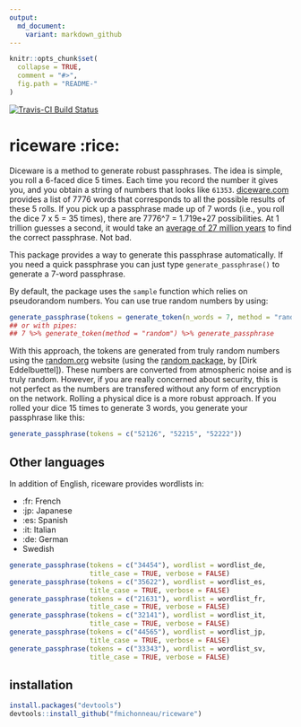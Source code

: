 ```yaml
---
output:
  md_document:
    variant: markdown_github
---
```


<!-- README.md is generated from README.Rmd. Please edit that file -->

```r
knitr::opts_chunk$set(
  collapse = TRUE,
  comment = "#>",
  fig.path = "README-"
)
```

[![Travis-CI Build Status](https://travis-ci.org/fmichonneau/riceware.png?branch=master)](https://travis-ci.org/fmichonneau/riceware)

# riceware :rice:

Diceware is a method to generate robust passphrases. The idea is simple, you
roll a 6-faced dice 5 times. Each time you record the number it gives you, and
you obtain a string of numbers that looks like
`61353`. [diceware.com](http://diceware.com) provides a list of 7776 words that
corresponds to all the possible results of these 5 rolls. If you pick up a
passphrase made up of 7 words (i.e., you roll the dice 7 x 5 = 35 times), there
are 7776^7 = 1.719e+27 possibilities. At 1 trillion guesses a second, it would
take an
[average of 27 million years](https://firstlook.org/theintercept/2015/03/26/passphrases-can-memorize-attackers-cant-guess/)
to find the correct passphrase. Not bad.

This package provides a way to generate this passphrase automatically. If you
need a quick passphrase you can just type `generate_passphrase()` to generate a
7-word passphrase.

By default, the package uses the `sample` function which relies on pseudorandom
numbers. You can use true random numbers by using:

```r
generate_passphrase(tokens = generate_token(n_words = 7, method = "random"))
## or with pipes:
## 7 %>% generate_token(method = "random") %>% generate_passphrase
```

With this approach, the tokens are generated from truly random numbers using the
[random.org](http://www.random.org) website (using the
[random package](http://cran.r-project.org/package=random), by [Dirk
Eddelbuettel]). These numbers are converted from atmospheric noise and is truly
random. However, if you are really concerned about security, this is not perfect
as the numbers are transfered without any form of encryption on the
network. Rolling a physical dice is a more robust approach. If you rolled your
dice 15 times to generate 3 words, you generate your passphrase like this:

```r
generate_passphrase(tokens = c("52126", "52215", "52222"))
```

## Other languages

In addition of English, riceware provides wordlists in:

- :fr: French
- :jp: Japanese
- :es: Spanish
- :it: Italian
- :de: German
- Swedish

```r
generate_passphrase(tokens = c("34454"), wordlist = wordlist_de,
                    title_case = TRUE, verbose = FALSE)
generate_passphrase(tokens = c("35622"), wordlist = wordlist_es,
                    title_case = TRUE, verbose = FALSE)
generate_passphrase(tokens = c("21631"), wordlist = wordlist_fr,
                    title_case = TRUE, verbose = FALSE)
generate_passphrase(tokens = c("32141"), wordlist = wordlist_it,
                    title_case = TRUE, verbose = FALSE)
generate_passphrase(tokens = c("44565"), wordlist = wordlist_jp,
                    title_case = TRUE, verbose = FALSE)
generate_passphrase(tokens = c("33343"), wordlist = wordlist_sv,
                    title_case = TRUE, verbose = FALSE)
```

## installation

```r
install.packages("devtools")
devtools::install_github("fmichonneau/riceware")
```
